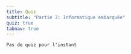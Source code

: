 ```yaml
---
title: Quiz
subtitle: "Partie 7: Informatique embarquée"
quiz: true
tabnav: true
---
```

```ed-pb
Pas de quiz pour l'instant

```